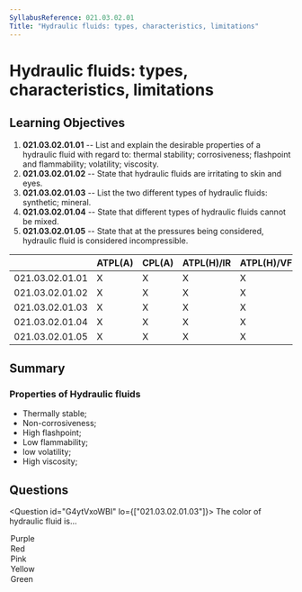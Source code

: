 ```yaml
---
SyllabusReference: 021.03.02.01
Title: "Hydraulic fluids: types, characteristics, limitations"
---
```


# Hydraulic fluids: types, characteristics, limitations

## Learning Objectives

1. **021.03.02.01.01** -- List and explain the desirable properties of a
   hydraulic fluid with regard to: thermal stability; corrosiveness; flashpoint
   and flammability; volatility; viscosity.
2. **021.03.02.01.02** -- State that hydraulic fluids are irritating to skin and
   eyes.
3. **021.03.02.01.03** -- List the two different types of hydraulic fluids:
   synthetic; mineral.
4. **021.03.02.01.04** -- State that different types of hydraulic fluids cannot
   be mixed.
5. **021.03.02.01.05** -- State that at the pressures being considered,
   hydraulic fluid is considered incompressible.

|                 | ATPL(A) | CPL(A) | ATPL(H)/IR | ATPL(H)/VFR | CPL(H) | IR  | CBIR(A) |
| --------------- | ------- | ------ | ---------- | ----------- | ------ | --- | ------- |
| 021.03.02.01.01 | X       | X      | X          | X           | X      |     |         |
| 021.03.02.01.02 | X       | X      | X          | X           | X      |     |         |
| 021.03.02.01.03 | X       | X      | X          | X           | X      |     |         |
| 021.03.02.01.04 | X       | X      | X          | X           | X      |     |         |
| 021.03.02.01.05 | X       | X      | X          | X           | X      |     |         |

## Summary

### Properties of Hydraulic fluids

- Thermally stable;
- Non-corrosiveness;
- High flashpoint;
- Low flammability;
- low volatility;
- High viscosity;

## Questions

<Question id="G4ytVxoWBI" lo={["021.03.02.01.03"]}>
  <Text variant="oneCorrect">
    The color of <Subject /> hydraulic fluid is...
  </Text>
  <Option id="G4ytVxoWBI-1" subject={["synthetic"]}>
    Purple
  </Option>
  <Option id="G4ytVxoWBI-2" subject={["Mineral"]}>
    Red
  </Option>
  <Option id="G4ytVxoWBI-4">Pink</Option>
  <Option id="G4ytVxoWBI-5">Yellow</Option>
  <Option id="G4ytVxoWBI-6">Green</Option>
</Question>
